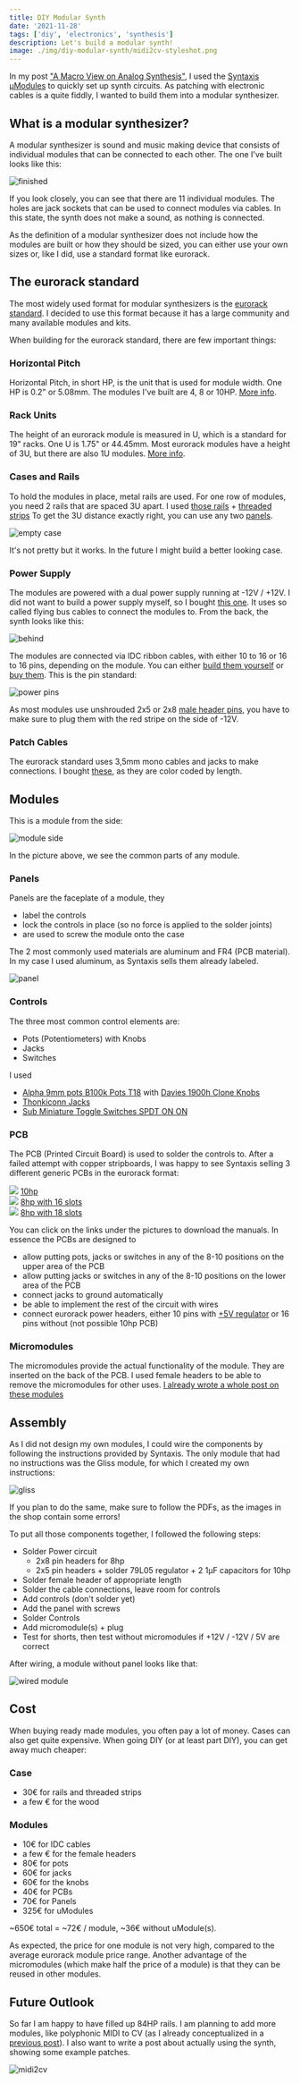 ```yaml
---
title: DIY Modular Synth
date: '2021-11-28'
tags: ['diy', 'electronics', 'synthesis']
description: Let's build a modular synth!
image: ./img/diy-modular-synth/midi2cv-styleshot.png
---
```


In my post ["A Macro View on Analog Synthesis"](../analog-synthesis), I used the [Syntaxis µModules](http://micromodular.pl/) to quickly
set up synth circuits. As patching with electronic cables is a quite fiddly, I wanted to build them into a modular synthesizer.

## What is a modular synthesizer?

A modular synthesizer is sound and music making device that consists of individual modules that can be connected to each other.
The one I've built looks like this:

![finished](./img/diy-modular-synth/finished_cropped.png)

If you look closely, you can see that there are 11 individual modules.
The holes are jack sockets that can be used to connect modules via cables.
In this state, the synth does not make a sound, as nothing is connected.

As the definition of a modular synthesizer does not include how the modules are built or how they should be sized,
you can either use your own sizes or, like I did, use a standard format like eurorack.

## The eurorack standard

The most widely used format for modular synthesizers is the [eurorack standard](https://en.wikipedia.org/wiki/Eurorack).
I decided to use this format because it has a large community and many available modules and kits.

When building for the eurorack standard, there are few important things:

### Horizontal Pitch

Horizontal Pitch, in short HP, is the unit that is used for module width.
One HP is 0.2" or 5.08mm. The modules I've built are 4, 8 or 10HP. [More info](https://learningmodular.com/glossary/hp/).

### Rack Units

The height of an eurorack module is measured in U, which is a standard for 19" racks.
One U is 1.75" or 44.45mm. Most eurorack modules have a height of 3U, but there are also 1U modules.
[More info](https://learningmodular.com/glossary/u/).

### Cases and Rails

To hold the modules in place, metal rails are used. For one row of modules, you need 2 rails that are spaced 3U apart.
I used [those rails](https://schneidersladen.de/en/sb-rail-19-with-lip) + [threaded strips](https://schneidersladen.de/en/threaded-strip-with-m3-threads-84hp)
To get the 3U distance exactly right, you can use any two [panels](https://syntaxis.com.pl/en/panel/130-panel-8-16.html).

![empty case](./img/diy-modular-synth/empty-case.png)

It's not pretty but it works. In the future I might build a better looking case.

### Power Supply

The modules are powered with a dual power supply running at -12V / +12V.
I did not want to build a power supply myself, so I bought [this one](https://www.thomann.de/intl/behringer_cp1a.htm).
It uses so called flying bus cables to connect the modules to. From the back, the synth looks like this:

![behind](./img/diy-modular-synth/behind.png)

The modules are connected via IDC ribbon cables, with either 10 to 16 or 16 to 16 pins, depending on the module.
You can either [build them yourself](http://www.tips.modularparts.net/diy-eurorack-ribbon-power-cables/) or [buy them](https://www.thonk.co.uk/shop/eurorack-power-cables/).
This is the pin standard:

![power pins](https://division-6.com/media/Eurorack-Power-Pinouts-400x400.png)

As most modules use unshrouded 2x5 or 2x8 [male header pins](https://www.mouser.fr/ProductDetail/FCI-Amphenol/861400102YO9323LF?qs=sGAEpiMZZMtneIuP4Zx3qUVQnGat%252B4Ma),
you have to make sure to plug them with the red stripe on the side of -12V.

### Patch Cables

The eurorack standard uses 3,5mm mono cables and jacks to make connections.
I bought [these](https://www.thonk.co.uk/shop/befaco-eurorack-patch-cables/), as they are color coded by length.

## Modules

This is a module from the side:

![module side](./img/diy-modular-synth/module_side.png)

In the picture above, we see the common parts of any module.

### Panels

Panels are the faceplate of a module, they

- label the controls
- lock the controls in place (so no force is applied to the solder joints)
- are used to screw the module onto the case

The 2 most commonly used materials are aluminum and FR4 (PCB material).
In my case I used aluminum, as Syntaxis sells them already labeled.

![panel](./img/diy-modular-synth/panel.png)

### Controls

The three most common control elements are:

- Pots (Potentiometers) with Knobs
- Jacks
- Switches

I used

- [Alpha 9mm pots B100k Pots T18](https://www.thonk.co.uk/shop/alpha-9mm-pots-vertical-t18/) with [Davies 1900h Clone Knobs](https://www.thonk.co.uk/shop/1900h-t18/)
- [Thonkiconn Jacks](https://www.thonk.co.uk/shop/thonkiconn/)
- [Sub Miniature Toggle Switches SPDT ON ON](https://www.thonk.co.uk/shop/sub-mini-toggle-switches/)

### PCB

The PCB (Printed Circuit Board) is used to solder the controls to.
After a failed attempt with copper stripboards, I was happy to see Syntaxis selling 3 different generic PCBs in the eurorack format:

<div style={{ display: 'grid', gridTemplateColumns: '12fr 10fr 10fr' }}>
  <div>
    <img src="./img/diy-modular-synth/europcb-10-a.png" style={{ width: '100%' }} />
    <a href="https://syntaxis.com.pl/en/index.php?controller=attachment&id_attachment=35" target="_blank">
      10hp
    </a>
  </div>
  <div>
    <img src="./img/diy-modular-synth/europcb-8-16-a.png" style={{ width: '100%' }} />
    <a href="https://syntaxis.com.pl/en/index.php?controller=attachment&id_attachment=46" target="_blank">
      8hp with 16 slots
    </a>
  </div>
  <div>
    <img src="./img/diy-modular-synth/europcb-8-18-a.png" style={{ width: '100%' }} />
    <a href="https://syntaxis.com.pl/en/index.php?controller=attachment&id_attachment=48" target="_blank">
      8hp with 18 slots
    </a>
  </div>
</div>

You can click on the links under the pictures to download the manuals. In essence the PCBs are designed to

- allow putting pots, jacks or switches in any of the 8-10 positions on the upper area of the PCB
- allow putting jacks or switches in any of the 8-10 positions on the lower area of the PCB
- connect jacks to ground automatically
- be able to implement the rest of the circuit with wires
- connect eurorack power headers, either 10 pins with [+5V regulator](https://syntaxis.com.pl/en/assembly-parts/117-5v-regulator-components.html) or 16 pins without (not possible 10hp PCB)

### Micromodules

The micromodules provide the actual functionality of the module. They are inserted on the back of the PCB.
I used female headers to be able to remove the micromodules for other uses. [I already wrote a whole post on these modules](../analog-synthesis)

## Assembly

As I did not design my own modules, I could wire the components by following the instructions provided by Syntaxis.
The only module that had no instructions was the Gliss module, for which I created my own instructions:

![gliss](./img/diy-modular-synth/gliss.png)

If you plan to do the same, make sure to follow the PDFs, as the images in the shop contain some errors!

To put all those components together, I followed the following steps:

- Solder Power circuit
  - 2x8 pin headers for 8hp
  - 2x5 pin headers + solder 79L05 regulator + 2 1µF capacitors for 10hp
- Solder female header of appropriate length
- Solder the cable connections, leave room for controls
- Add controls (don't solder yet)
- Add the panel with screws
- Solder Controls
- Add micromodule(s) + plug
- Test for shorts, then test without micromodules if +12V / -12V / 5V are correct

After wiring, a module without panel looks like that:

![wired module](./img/diy-modular-synth/wired-module.png)

## Cost

When buying ready made modules, you often pay a lot of money. Cases can also get quite expensive.
When going DIY (or at least part DIY), you can get away much cheaper:

### Case

- 30€ for rails and threaded strips
- a few € for the wood

### Modules

- 10€ for IDC cables
- a few € for the female headers
- 80€ for pots
- 60€ for jacks
- 60€ for the knobs
- 40€ for PCBs
- 70€ for Panels
- 325€ for uModules

~650€ total = ~72€ / module, ~36€ without uModule(s).

As expected, the price for one module is not very high, compared to the average eurorack module price range.
Another advantage of the micromodules (which make half the price of a module) is that they can be reused in other modules.

## Future Outlook

So far I am happy to have filled up 84HP rails. I am planning to add more modules, like polyphonic MIDI to CV
(as I already conceptualized in a [previous post](http://localhost:3000/polyphonic-cv)).
I also want to write a post about actually using the synth, showing some example patches.

![midi2cv](./img/diy-modular-synth/midi2cv-styleshot.png)
